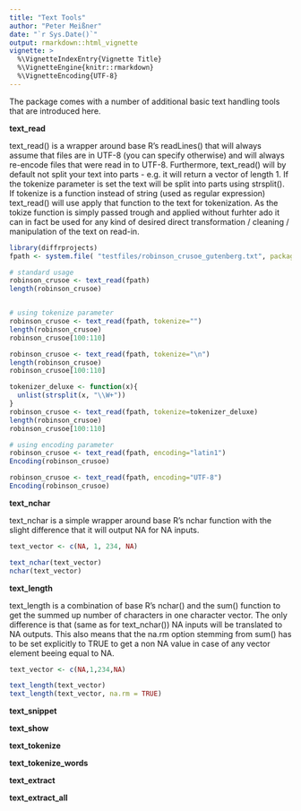 ```yaml
---
title: "Text Tools"
author: "Peter Meißner"
date: "`r Sys.Date()`"
output: rmarkdown::html_vignette
vignette: >
  %\VignetteIndexEntry{Vignette Title}
  %\VignetteEngine{knitr::rmarkdown}
  %\VignetteEncoding{UTF-8}
---
```


The package comes with a number of additional basic text handling tools that are introduced here.


  **text_read**

text_read() is a wrapper around base R's readLines() that will always assume that files are in UTF-8 (you can specify otherwise) and will always re-encode files that were read in to UTF-8. Furthermore, text_read() will by default not split your text into parts - e.g. it will return a vector of length 1. If the tokenize parameter is set the text will be split into parts using strsplit(). If tokenize is a function instead of string (used as regular expression) text_read() will use apply that function to the text for tokenization. As the tokize function is simply passed trough and applied without furhter ado it can in fact be used for any kind of desired direct transformation / cleaning / manipulation of the text on read-in.

```r
library(diffrprojects)
fpath <- system.file( "testfiles/robinson_crusoe_gutenberg.txt", package = "diffrprojects")

# standard usage 
robinson_crusoe <- text_read(fpath)
length(robinson_crusoe)


# using tokenize parameter
robinson_crusoe <- text_read(fpath, tokenize="")
length(robinson_crusoe)
robinson_crusoe[100:110]

robinson_crusoe <- text_read(fpath, tokenize="\n")
length(robinson_crusoe)
robinson_crusoe[100:110]

tokenizer_deluxe <- function(x){
  unlist(strsplit(x, "\\W+"))
}
robinson_crusoe <- text_read(fpath, tokenize=tokenizer_deluxe)
length(robinson_crusoe)
robinson_crusoe[100:110]

# using encoding parameter
robinson_crusoe <- text_read(fpath, encoding="latin1")
Encoding(robinson_crusoe)

robinson_crusoe <- text_read(fpath, encoding="UTF-8")
Encoding(robinson_crusoe)
```


**text_nchar**

text_nchar is a simple wrapper around base R's nchar function with the slight difference that it will output NA for NA inputs.

```r
text_vector <- c(NA, 1, 234, NA)

text_nchar(text_vector)
nchar(text_vector)
```


**text_length**

text_length is a combination of base R's nchar() and the sum() function to get the summed up number of characters in one character vector. The only difference is that (same as for text_nchar()) NA inputs will be translated to NA outputs. This also means that the na.rm option stemming from sum() has to be set explicitly to TRUE to get a non NA value in case of any vector element beeing equal to NA.
  
```r
text_vector <- c(NA,1,234,NA)

text_length(text_vector)
text_length(text_vector, na.rm = TRUE)
```

  **text_snippet**

  **text_show**

  **text_tokenize**


  **text_tokenize_words**


  **text_extract**


  **text_extract_all**


